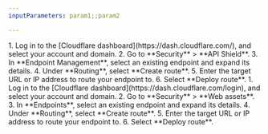 ```yaml
---
inputParameters: param1;;param2

---
```



<Tabs syncKey="dashNewNav">
    <TabItem label="Old dashboard">
        <Steps>
            1. Log in to the [Cloudflare dashboard](https://dash.cloudflare.com/), and select your account and domain.
            2. Go to **Security** > **API Shield**.
            3. In **Endpoint Management**, select an existing endpoint and expand its details.
            4. Under **Routing**, select **Create route**.
            5. Enter the target URL or IP address to route your endpoint to.
            6. Select **Deploy route**.
        </Steps>
    </TabItem>
    <TabItem label="New dashboard" icon="rocket">
        <Steps>
            1. Log in to the [Cloudflare dashboard](https://dash.cloudflare.com/login), and select your account and domain.
            2. Go to **Security** > **Web assets**.
            3. In **Endpoints**, select an existing endpoint and expand its details.
            4. Under **Routing**, select **Create route**.
            5. Enter the target URL or IP address to route your endpoint to.
            6. Select **Deploy route**.
        </Steps>
    </TabItem>
</Tabs>
